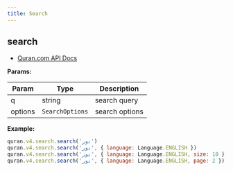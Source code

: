 ```yaml
---
title: Search
---
```


## search

- [Quran.com API Docs](https://quran.api-docs.io/v4/search/KfCmk4KQYbtyK9adj)

**Params:**

| Param   | Type            | Description    |
| ------- | --------------- | -------------- |
| q       | string          | search query   |
| options | `SearchOptions` | search options |

**Example:**

```js
quran.v4.search.search('نور')
quran.v4.search.search('نور', { language: Language.ENGLISH })
quran.v4.search.search('نور', { language: Language.ENGLISH, size: 10 })
quran.v4.search.search('نور', { language: Language.ENGLISH, page: 2 })
```
